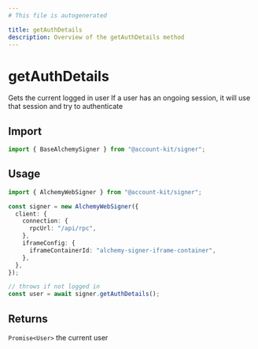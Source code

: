 ```yaml
---
# This file is autogenerated

title: getAuthDetails
description: Overview of the getAuthDetails method
---
```


# getAuthDetails

Gets the current logged in user
If a user has an ongoing session, it will use that session and
try to authenticate

## Import

```ts
import { BaseAlchemySigner } from "@account-kit/signer";
```

## Usage

```ts
import { AlchemyWebSigner } from "@account-kit/signer";

const signer = new AlchemyWebSigner({
  client: {
    connection: {
      rpcUrl: "/api/rpc",
    },
    iframeConfig: {
      iframeContainerId: "alchemy-signer-iframe-container",
    },
  },
});

// throws if not logged in
const user = await signer.getAuthDetails();
```

## Returns

`Promise<User>`
the current user
